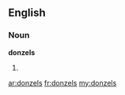 ==English==

===Noun===
'''donzels'''

# {{plural of|[[donzel]]}}

[[ar:donzels]]
[[fr:donzels]]
[[my:donzels]]